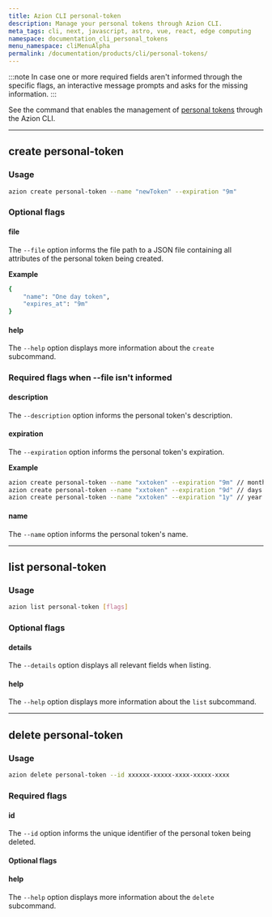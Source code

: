 ```yaml
---
title: Azion CLI personal-token
description: Manage your personal tokens through Azion CLI.
meta_tags: cli, next, javascript, astro, vue, react, edge computing
namespace: documentation_cli_personal_tokens
menu_namespace: cliMenuAlpha
permalink: /documentation/products/cli/personal-tokens/
---
```


:::note 
In case one or more required fields aren't informed through the specific flags, an interactive message prompts and asks for the missing information.
:::

See the command that enables the management of [personal tokens](/en/documentation/products/accounts/personal-tokens/) through the Azion CLI.

---

## create personal-token

### Usage

```sh
azion create personal-token --name "newToken" --expiration "9m" 
```

### Optional flags

#### file 

The `--file` option informs the file path to a JSON file containing all attributes of the personal token being created.

**Example**

```sh
{
    "name": "One day token",
    "expires_at": "9m"
}
```

#### help

The `--help` option displays more information about the `create` subcommand.

### Required flags when --file isn't informed

#### description 

The `--description` option informs the personal token's description.

#### expiration 

The `--expiration` option informs the personal token's expiration.

**Example** 

```sh 
azion create personal-token --name "xxtoken" --expiration "9m" // months
azion create personal-token --name "xxtoken" --expiration "9d" // days
azion create personal-token --name "xxtoken" --expiration "1y" // year
```

#### name

The `--name` option informs the personal token's name.

---

## list personal-token

### Usage

```sh
azion list personal-token [flags]
```

### Optional flags

#### details

The `--details` option displays all relevant fields when listing.

#### help

The `--help` option displays more information about the `list` subcommand.

--- 

## delete personal-token

### Usage

```sh
azion delete personal-token --id xxxxxx-xxxxx-xxxx-xxxxx-xxxx
```

### Required flags 

#### id

The `--id` option informs the unique identifier of the personal token being deleted.

#### Optional flags

#### help

The `--help` option displays more information about the `delete` subcommand.



